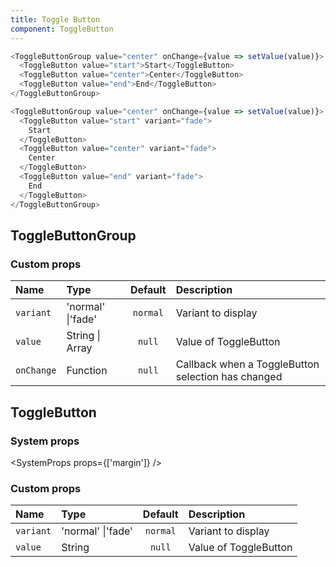 ```yaml
---
title: Toggle Button
component: ToggleButton
---
```


```js live
<ToggleButtonGroup value="center" onChange={value => setValue(value)}>
  <ToggleButton value="start">Start</ToggleButton>
  <ToggleButton value="center">Center</ToggleButton>
  <ToggleButton value="end">End</ToggleButton>
</ToggleButtonGroup>
```

```js live
<ToggleButtonGroup value="center" onChange={value => setValue(value)}>
  <ToggleButton value="start" variant="fade">
    Start
  </ToggleButton>
  <ToggleButton value="center" variant="fade">
    Center
  </ToggleButton>
  <ToggleButton value="end" variant="fade">
    End
  </ToggleButton>
</ToggleButtonGroup>
```

## ToggleButtonGroup

### Custom props

| Name       | Type              | Default  | Description                                        |
| :--------- | :---------------- | :------: | :------------------------------------------------- |
| `variant`  | 'normal' \|'fade' | `normal` | Variant to display                                 |
| `value`    | String \| Array   |  `null`  | Value of ToggleButton                              |
| `onChange` | Function          |  `null`  | Callback when a ToggleButton selection has changed |

## ToggleButton

### System props

<SystemProps props={['margin']} />

### Custom props

| Name      | Type              | Default  | Description           |
| :-------- | :---------------- | :------: | :-------------------- |
| `variant` | 'normal' \|'fade' | `normal` | Variant to display    |
| `value`   | String            |  `null`  | Value of ToggleButton |
